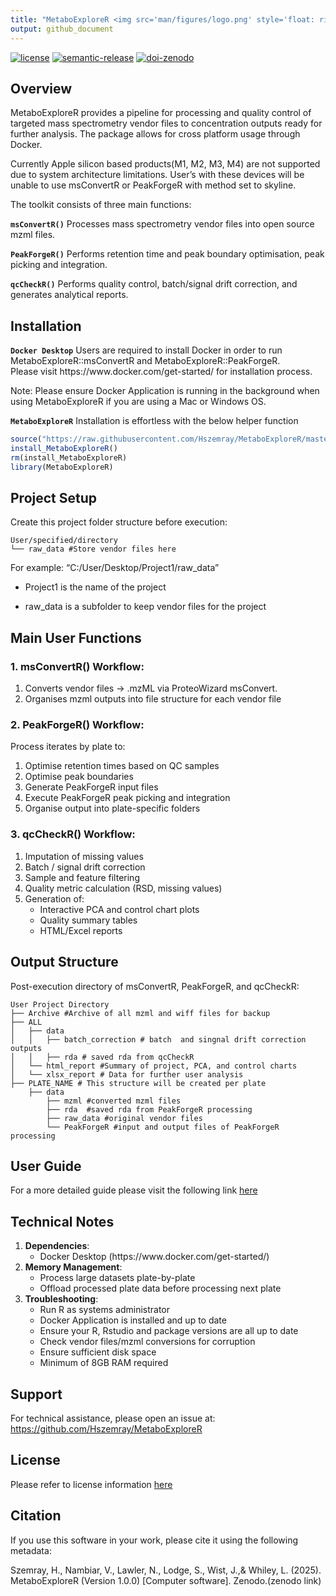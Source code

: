 ```yaml
---
title: "MetaboExploreR <img src='man/figures/logo.png' style='float: right; height:50px;' />"
output: github_document
---
```


[![license][license-badge]][license]
[![semantic-release][semantic-release-badge]][semantic-release]
[![doi-zenodo][doi-zenodo-badge]][doi-zenodo]

## Overview

MetaboExploreR provides a pipeline for processing and quality control of targeted 
mass spectrometry vendor files to concentration outputs ready for further analysis.
The package allows for cross platform usage through Docker.

Currently Apple silicon based products(M1, M2, M3, M4) are not supported 
due to system architecture limitations. User's with these devices will be unable 
to use msConvertR or PeakForgeR with method set to skyline.

The toolkit consists of three main functions:

**`msConvertR()`**
Processes mass spectrometry vendor files into open source mzml files. 

**`PeakForgeR()`**
Performs retention time and peak boundary optimisation, peak picking and integration.
    
**`qcCheckR()`**
Performs quality control, batch/signal drift correction, and generates analytical reports.

## Installation
**`Docker Desktop`**
Users are required to install Docker in order to run MetaboExploreR::msConvertR and MetaboExploreR::PeakForgeR.  
Please visit https://www.docker.com/get-started/ for installation process.

Note: Please ensure Docker Application is running in the background when using MetaboExploreR if you are using a Mac or Windows OS.

**`MetaboExploreR`**
Installation is effortless with the below helper function
``` r
source("https://raw.githubusercontent.com/Hszemray/MetaboExploreR/master/R/install.R")
install_MetaboExploreR()
rm(install_MetaboExploreR)
library(MetaboExploreR)
```
    
## Project Setup 

Create this project folder structure before execution:
    
    User/specified/directory
    └── raw_data #Store vendor files here
    
For example: "C:/User/Desktop/Project1/raw_data"

- Project1 is the name of the project 

- raw_data is a subfolder to keep vendor files for the project



## Main User Functions

### 1. msConvertR() Workflow:

1.  Converts vendor files → .mzML via ProteoWizard msConvert.
2.  Organises mzml outputs into file structure for each vendor file

### 2. PeakForgeR() Workflow:

Process iterates by plate to:

1.  Optimise retention times based on QC samples
2.  Optimise peak boundaries
3.  Generate PeakForgeR input files
4.  Execute PeakForgeR peak picking and integration
5.  Organise output into plate-specific folders

### 3. qcCheckR() Workflow:

1.  Imputation of missing values
2.  Batch / signal drift correction
3.  Sample and feature filtering  
4.  Quality metric calculation (RSD, missing values)  
5.  Generation of:
    - Interactive PCA and control chart plots  
    - Quality summary tables  
    - HTML/Excel reports
    
    
## Output Structure

Post-execution directory of msConvertR, PeakForgeR, and qcCheckR:

    User Project Directory
    ├── Archive #Archive of all mzml and wiff files for backup
    ├── ALL
    │   ├── data
    │   │   ├── batch_correction # batch  and singnal drift correction outputs
    │   │   ├── rda # saved rda from qcCheckR 
    │   └── html_report #Summary of project, PCA, and control charts
    │   └── xlsx_report # Data for further user analysis
    ├── PLATE_NAME # This structure will be created per plate
        ├── data
            ├── mzml #converted mzml files
            ├── rda  #saved rda from PeakForgeR processing
            ├── raw_data #original vendor files
            └── PeakForgeR #input and output files of PeakForgeR processing

## User Guide
For a more detailed guide please visit the following link [here][user-guide]

## Technical Notes

1.  **Dependencies**:
    - Docker Desktop (https://www.docker.com/get-started/) 
2.  **Memory Management**:
    - Process large datasets plate-by-plate
    - Offload processed plate data before processing next plate
3.  **Troubleshooting**:
    - Run R as systems administrator
    - Docker Application is installed and up to date
    - Ensure your R, Rstudio and package versions are all up to date
    - Check vendor files/mzml conversions for corruption 
    - Ensure sufficient disk space
    - Minimum of 8GB RAM required

## Support

For technical assistance, please open an issue at:  
<https://github.com/Hszemray/MetaboExploreR>

## License
Please refer to license information [here][license]

## Citation
If you use this software in your work, please cite it using the following metadata:

Szemray, H., Nambiar, V., Lawler, N., Lodge, S., Wist, J.,&  Whiley, L. (2025). MetaboExploreR (Version 1.0.0) [Computer software]. Zenodo.(zenodo link)

<!-- Links -->
[license]: LICENSE
[license-badge]: https://img.shields.io/github/license/vimalnathnambiar/exfilms.svg?color=%23A31F34
[semantic-release]: https://github.com/semantic-release/semantic-release
[semantic-release-badge]: https://img.shields.io/badge/semantic--release-angular-E10079.svg?logo=semantic-release&logoColor=%23E10079
[doi-zenodo]: https://doi.org/10.5281/zenodo.10976761
[doi-zenodo-badge]: https://img.shields.io/badge/zenodo-10.5281/zenodo.10976761-blue.svg?logo=doi&logoColor=blue
[user-guide]: https://Hszemray.github.io/MetaboExploreR/MetaboExploreR-vignette.html

